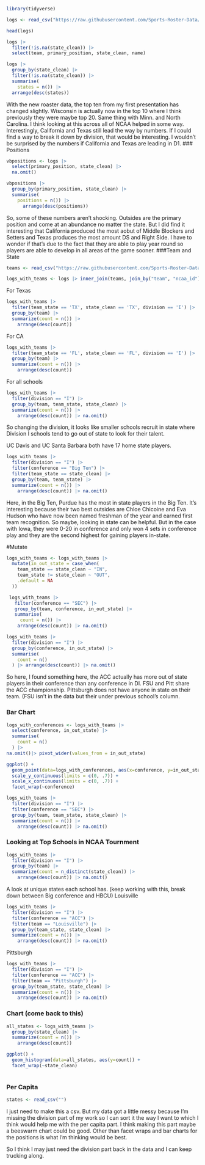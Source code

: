 ```r
library(tidyverse)
```

```r
logs <- read_csv("https://raw.githubusercontent.com/Sports-Roster-Data/womens-volleyball/main/rosters_2023_cleaned.csv")
```

```r
head(logs)
```

```r
logs |>
  filter(!is.na(state_clean)) |>
  select(team, primary_position, state_clean, name)
```

```r
logs |>
  group_by(state_clean) |>
  filter(!is.na(state_clean)) |>
  summarise(
    states = n()) |>
  arrange(desc(states))
```
With the new roaster data, the top ten from my first presentation has changed slightly. Wisconsin is actually now in the top 10 where I think previously they were maybe top 20. Same thing with Minn. and North Carolina. I think looking at this across all of NCAA helped in some way. Interestingly, California and Texas still lead the way by numbers. If I could find a way to break it down by division, that would be interesting. I wouldn't be surprised by the numbers if California and Texas are leading in D1. 
### Positions

```r
vbpositions <- logs |>
  select(primary_position, state_clean) |> 
  na.omit()
```

```r
vbpositions |>
  group_by(primary_position, state_clean) |>
  summarise(
    positions = n()) |> 
      arrange(desc(positions))
```
So, some of these numbers aren't shocking. Outsides are the primary position and come at an abundance no matter the state. But I did find it interesting that California produced the most aobut of Middle Blockers and Setters and Texas produces the most amount DS and Right Side. I have to wonder if that's due to the fact that they are able to play year round so players are able to develop in all areas of the game sooner. 
###Team and State

```r
teams <- read_csv("https://raw.githubusercontent.com/Sports-Roster-Data/womens-volleyball/main/vb_teams.csv")
```


```r
logs_with_teams <- logs |> inner_join(teams, join_by("team", "ncaa_id")) 
```

For Texas
```r
logs_with_teams |>
  filter(team_state == 'TX', state_clean == 'TX', division == 'I') |> 
  group_by(team) |> 
  summarize(count = n()) |> 
    arrange(desc(count))
```
For CA
```r
logs_with_teams |>
  filter(team_state == 'FL', state_clean == 'FL', division == 'I') |> 
  group_by(team) |> 
  summarize(count = n()) |> 
    arrange(desc(count))
```
For all schools
```r
logs_with_teams |>
  filter(division == "I") |> 
  group_by(team, team_state, state_clean) |> 
  summarize(count = n()) |> 
    arrange(desc(count)) |> na.omit()
```
So changing the division, it looks like smaller schools recruit in state where Division I schools tend to go out of state to look for their talent. 

UC Davis and UC Santa Barbara both have 17 home state players. 

```r
logs_with_teams |>
  filter(division == "I") |> 
  filter(conference == "Big Ten") |>
  filter(team_state == state_clean) |>
  group_by(team, team_state) |> 
  summarize(count = n()) |> 
    arrange(desc(count)) |> na.omit()
```

Here, in the Big Ten, Purdue has the most in state players in the Big Ten. It's interesting because their two best outsides are Chloe Chicoine and Eva Hudson who have now been named freshman of the year and earned first team recognition. So maybe, looking in state can be helpful. But in the case with Iowa, they were 0-20 in conference and only won 4 sets in conference play and they are the second highest for gaining players in-state. 

#Mutate
```r
logs_with_teams <- logs_with_teams |>
  mutate(in_out_state = case_when(
    team_state == state_clean ~ "IN",
    team_state != state_clean ~ "OUT",
    .default = NA
  ))

 logs_with_teams |>
   filter(conference == "SEC") |>
   group_by(team, conference, in_out_state) |>
   summarise(
     count = n()) |> 
    arrange(desc(count)) |> na.omit()
```
```r
logs_with_teams |>
  filter(division == "I") |>
  group_by(conference, in_out_state) |>
  summarise(
    count = n()
  ) |> arrange(desc(count)) |> na.omit()
```
So here, I found something here, the ACC actually has more out of state players in their conference than any conference in DI. FSU and Pitt share the ACC championship. Pittsburgh does not have anyone in state on their team. (FSU isn't in the data but their under previous school's column. 

### Bar Chart
```r
logs_with_conferences <- logs_with_teams |>
  select(conference, in_out_state) |> 
  summarise(
    count = n()
  ) |>
na.omit()|> pivot_wider(values_from = in_out_state)

ggplot() + 
  geom_point(data=logs_with_conferences, aes(x=conference, y=in_out_state)) +
  scale_y_continuous(limits = c(0, .7)) + 
  scale_x_continuous(limits = c(0, .7)) + 
  facet_wrap(~conference)
```

```r
logs_with_teams |>
  filter(division == "I") |> 
  filter(conference == "SEC") |>
  group_by(team, team_state, state_clean) |> 
  summarize(count = n()) |> 
    arrange(desc(count)) |> na.omit()
```
### Looking at Top Schools in NCAA Tournment 

```r
logs_with_teams |>
  filter(division == "I") |> 
  group_by(team) |> 
  summarize(count = n_distinct(state_clean)) |> 
    arrange(desc(count)) |> na.omit()
```
A look at unique states each school has. (keep working with this, break down between Big conference and HBCU)
Louisville
```r
logs_with_teams |>
  filter(division == "I") |> 
  filter(conference == "ACC") |>
  filter(team == "Louisville") |>
  group_by(team_state, state_clean) |> 
  summarize(count = n()) |> 
    arrange(desc(count)) |> na.omit()
```
Pittsburgh
```r
logs_with_teams |>
  filter(division == "I") |> 
  filter(conference == "ACC") |>
  filter(team == "Pittsburgh") |>
  group_by(team_state, state_clean) |> 
  summarize(count = n()) |> 
    arrange(desc(count)) |> na.omit()
```

### Chart (come back to this)
```r
all_states <- logs_with_teams |>
  group_by(state_clean) |> 
  summarize(count = n()) |> 
    arrange(desc(count))

ggplot() +
  geom_histogram(data=all_states, aes(y=count)) +
  facet_wrap(~state_clean)
  
```


### Per Capita 

```r
states <- read_csv("")
```
I just need to make this a csv. But my data got a little messy because I'm missing the division part of my work so I can sort it the way I want to which I think would help me with the per capita part. I think making this part maybe a beeswarm chart could be good. Other than facet wraps and bar charts for the positions is what I'm thinking would be best. 

So I think I may just need the division part back in the data and I can keep trucking along. 
